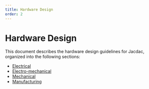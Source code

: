 ```yaml
---
title: Hardware Design
order: 2
---
```

# Hardware Design

This document describes the hardware design guidelines for Jacdac, organized into
the following sections:
- [Electrical](./electrical)
- [Electro-mechanical](./electro-mechanical)
- [Mechanical](./mechanical)
- [Manufacturing](./manufacturing)

